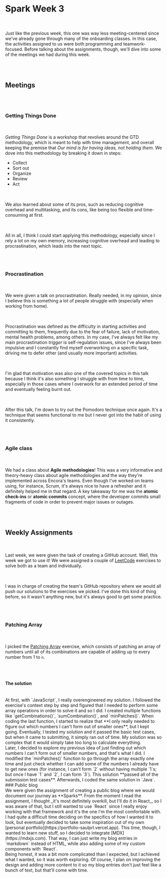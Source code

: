 
# Spark Week 3

<br></br>
Just like the previous week, this one was way less meeting-centered since we've
already gone through many of the onboarding classes. In this case, the
activities assigned to us were both programming and teamwork-focused. Before
talking about the assignments, though, we'll dive into some of the meetings we
had during this week.

<br></br>
## Meetings

<br></br>
### Getting Things Done

<br></br>
_Getting Things Done_ is a workshop that revolves around the GTD methodology,
which is meant to help with time management, and overall keeping the premise
that _Our mind is for having ideas, not holding them._ We dove into this
methodology by breaking it down in steps:

- Collect
- Sort out
- Organize
- Review
- Act

<br></br>
We also learned about some of its pros, such as reducing cognitive overhead and
multitasking, and its cons, like being too flexible and time-consuming at first.

<br></br>
All in all, I think I could start applying this methodology, especially since I
rely a lot on my own memory, increasing cognitive overhead and leading to
procrastination, which leads into the next topic.

<br></br>
### Procrastination

<br></br>
We were given a talk on procrastination. Really needed, in my opinion, since I
believe this is something a lot of people struggle with (especially when working
from home).

<br></br>
Procrastination was defined as the difficulty in starting activities and
committing to them, frequently due to the fear of failure, lack of motivation,
mental health problems, among others. In my case, I've always felt like my main
procrastination _trigger_ is self-regulation issues, since I've always been
impulsive and I constantly find myself overworking on a specific task, driving
me to defer other (and usually more important) activities.

<br></br>
I'm glad that motivation was also one of the covered topics in this talk because
I think it's also something I struggle with from time to time, especially in
those cases where I overwork for an extended period of time and eventually
feeling burnt out.

<br></br>
After this talk, I'm down to try out the Pomodoro technique once again. It's a
technique that seems functional to me but I never got into the habit of using it
consistently.

<br></br>
### Agile class

<br></br>
We had a class about **Agile methodologies**! This was a very informative and
theory-heavy class about agile methodologies and the way they're implemented
across Encora's teams. Even though I've worked on teams using, for instance,
Scrum, it's always nice to have a refresher and it definitely helped me in that
regard. A key takeaway for me was the **atomic check-ins** or **atomic commits**
concept, where the developer commits small fragments of code in order to prevent
major issues or outages.

<br></br>
## Weekly Assignments

<br></br>
Last week, we were given the task of creating a GitHub account. Well, this week
we got to use it! We were assigned a couple of [LeetCode](https://leetcode.com/)
exercises to solve both as a team and individually.

<br></br>I was in charge of creating the team's GitHub repository where we would
all push our solutions to the exercises we picked. I've done this kind of thing before,
so it wasn't anything new, but it's always good to get some practice.

<br></br>
### Patching Array

<br></br>I picked the [Patching Array](https://leetcode.com/problems/patching-array/)
exercise, which consists of patching an array of numbers until all of its combinations
are capable of adding up to every number from 1 to `n`.

<br></br>
#### The solution

<br />
At first, with `JavaScript`, I really overengineered my solution. I followed the
exercise's context step by step and figured that I needed to perform some array operations
in order to solve it and so I did. I created multiple functions like `getCombinations()`,
`sumCombination()`, and `minPatches()`. When coding the last function, I started
to realize that **I only really needed to figure out which numbers I can't form out
of smaller ones**, but I kept going. Eventually, I tested my solution and it passed
the basic test cases, but when it came to submitting, it simply ran out of time.
My solution was so complex that it would simply take too long to calculate everything.

<br />
Later, I decided to explore my previous idea of just finding out which numbers I
can't form out of smaller numbers, and that's what I did. I modified the `minPatches()`
function to go through the array exactly one time and just check whether I can add
some of the numbers I already have to get new ones (for instance, I can't form `2`
without having multiple `1`s; but once I have `1` and `2`, I can form `3`). This
solution **passed all of the submission test cases**. Afterwards, I coded the same
solution in `Java`.

<br />
### Public blog

<br />
We were given the assignment of creating a public blog where we would document our
journey as **Sparks**. From the moment I read the assignment, I thought _it's most
definitely overkill, but I'll do it in React,_ so I was aware of that, but I still
wanted to use `React` since I really enjoy working with that framework and it's the
one I'm the most comfortable with. I had quite a difficult time deciding on the specifics
of how I wanted it to look, but eventually decided to take some inspiration out of
my own [personal portfolio](https://portfolio-saulprl.vercel.app). This time, though,
I wanted to learn new stuff, so I decided to integrate [MDX](https://mdxjs.com).
That way, I can just write my blog entries in `markdown` instead of HTML, while also
adding some of my custom components with `React`.

<br />
Being honest, it was a bit more complicated than I expected, but I achieved what
I wanted, so it was worth exploring. Of course, I plan on improving the design and
adding more content to it so my blog entries don't just feel like a bunch of text,
but that'll come with time.

